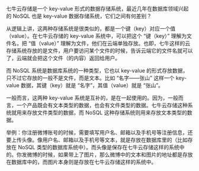 七牛云存储是一个 key-value 形式的数据存储系统，最近几年在数据库领域兴起的 NoSQL 也是 key-value 数据存储系统，它们之间有何差别？

从逻辑上讲，这两种存储系统是很类似的，都是一个键（key）对应一个值（value）。在七牛云存储的 key-value 系统中，可以把这个 “键（key）” 理解为文件名，把 “值（value）” 理解为文件，他们在云端单独存放。也即，七牛这样的云存储系统存放的是文件，用户要访问某个文件的时候，告诉云端它的文件名就可以了，云端就会把这个文件（的内容）返回给用户。

而 NoSQL 系统是数据库系统的一种类型，它也以 key-value 的形式存放数据，只不过它存放的一般不是文件，而是文本。比如 “名字——张山” 这样一个 key-value 数据，其键（key）就是 “名字”，其值（value）就是 “张山”。

一般而言，这两种 key-value 系统是互补的，是在一起使用的。因为，一般而言，一个产品既会有文本类型的数据，也会有文件类型的数据。七牛云存储这种系统就用来存放文件类型的数据，而 NoSQL 这种存储系统则用来存放文本类型的数据。

举例：你注册微博账号的时候，需要填写用户名、邮箱以及手机号等注册信息，还要上传头像。像用户名、邮箱以及手机号等文本，就是存放在数据库里的（比如存放在 NoSQL 类型的数据库系统中）。而头像是保存在七牛云存储这样的系统中的。你发微博的时候，如果带上了图片，那么微博中的文本和图片的地址都是存放在数据库中的，而图片本身则是存放在七牛云存储这样的系统中。

